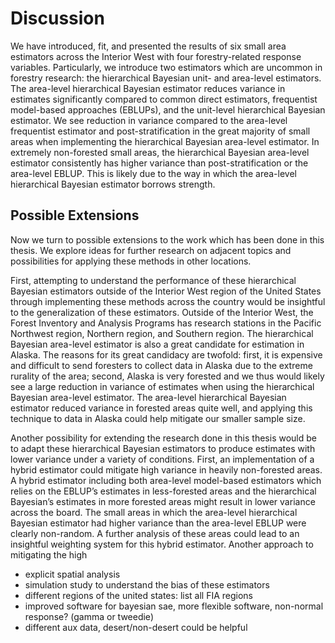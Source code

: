 # Discussion

We have introduced, fit, and presented the results of six small area estimators across the Interior West with four forestry-related response variables. Particularly, we introduce two estimators which are uncommon in forestry research: the hierarchical Bayesian unit- and area-level estimators. The area-level hierarchical Bayesian estimator reduces variance in estimates significantly compared to common direct estimators, frequentist model-based approaches (EBLUPs), and the unit-level hierarchical Bayesian estimator. We see reduction in variance compared to the area-level frequentist estimator and post-stratification in the great majority of small areas when implementing the hierarchical Bayesian area-level estimator. In extremely non-forested small areas, the hierarchical Bayesian area-level estimator consistently has higher variance than post-stratification or the area-level EBLUP. This is likely due to the way in which the area-level hierarchical Bayesian estimator borrows strength. 

## Possible Extensions

Now we turn to possible extensions to the work which has been done in this thesis. We explore ideas for further research on adjacent topics and possibilities for applying these methods in other locations. 

First, attempting to understand the performance of these hierarchical Bayesian estimators outside of the Interior West region of the United States through implementing these methods across the country would be insightful to the generalization of these estimators. Outside of the Interior West, the Forest Inventory and Analysis Programs has research stations in the Pacific Northwest region, Northern region, and Southern region. The hierarchical Bayesian area-level estimator is also a great candidate for estimation in Alaska. The reasons for its great candidacy are twofold: first, it is expensive and difficult to send foresters to collect data in Alaska due to the extreme rurality of the area; second, Alaska is very forested and we thus would likely see a large reduction in variance of estimates when using the hierarchical Bayesian area-level estimator. The area-level hierarchical Bayesian estimator reduced variance in forested areas quite well, and applying this technique to data in Alaska could help mitigate our smaller sample size. 

Another possibility for extending the research done in this thesis would be to adapt these hierarchical Bayesian estimators to produce estimates with lower variance under a variety of conditions. First, an implementation of a hybrid estimator could mitigate high variance in heavily non-forested areas. A hybrid estimator including both area-level model-based estimators which relies on the EBLUP's estimates in less-forested areas and the hierarchical Bayesian's estimates in more forested areas might result in lower variance across the board. The small areas in which the area-level hierarchical Bayesian estimator had higher variance than the area-level EBLUP were clearly non-random. A further analysis of these areas could lead to an insightful weighting system for this hybrid estimator. Another approach to mitigating the high


- explicit spatial analysis     
- simulation study to understand the bias of these estimators     
- different regions of the united states: list all FIA regions     
- improved software for bayesian sae, more flexible software, non-normal response? (gamma or tweedie)     
- different aux data, desert/non-desert could be helpful